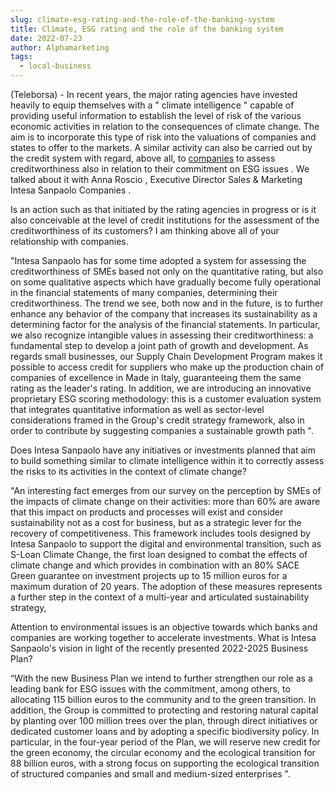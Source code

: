```yaml
---
slug: climate-esg-rating-and-the-role-of-the-banking-system
title: Climate, ESG rating and the role of the banking system
date: 2022-07-23
author: Alphamarketing
tags:
  - local-business
---
```


(Teleborsa) - In recent years, the major rating agencies have invested heavily to equip themselves with a " climate intelligence " capable of providing useful information to establish the level of risk of the various economic activities in relation to the consequences of climate change. The aim is to incorporate this type of risk into the valuations of companies and states to offer to the markets. A similar activity can also be carried out by the credit system with regard, above all, to [companies](https://www.indiacom.com/pune/hdfc-bank-pune-boat-club-branch_pune_pne_1225504.html) to assess creditworthiness also in relation to their commitment on ESG issues . We talked about it with Anna Roscio , Executive Director Sales & Marketing Intesa Sanpaolo Companies .

Is an action such as that initiated by the rating agencies in progress or is it also conceivable at the level of credit institutions for the assessment of the creditworthiness of its customers? I am thinking above all of your relationship with companies.

"Intesa Sanpaolo has for some time adopted a system for assessing the creditworthiness of SMEs based not only on the quantitative rating, but also on some qualitative aspects which have gradually become fully operational in the financial statements of many companies, determining their creditworthiness. The trend we see, both now and in the future, is to further enhance any behavior of the company that increases its sustainability as a determining factor for the analysis of the financial statements. In particular, we also recognize intangible values ​​in assessing their creditworthiness: a fundamental step to develop a joint path of growth and development. As regards small businesses, our Supply Chain Development Program makes it possible to access credit for suppliers who make up the production chain of companies of excellence in Made in Italy, guaranteeing them the same rating as the leader's rating. In addition, we are introducing an innovative proprietary ESG scoring methodology: this is a customer evaluation system that integrates quantitative information as well as sector-level considerations framed in the Group's credit strategy framework, also in order to contribute by suggesting companies a sustainable growth path ".

Does Intesa Sanpaolo have any initiatives or investments planned that aim to build something similar to climate intelligence within it to correctly assess the risks to its activities in the context of climate change?

"An interesting fact emerges from our survey on the perception by SMEs of the impacts of climate change on their activities: more than 60% are aware that this impact on products and processes will exist and consider sustainability not as a cost for business, but as a strategic lever for the recovery of competitiveness. This framework includes tools designed by Intesa Sanpaolo to support the digital and environmental transition, such as S-Loan Climate Change, the first loan designed to combat the effects of climate change and which provides in combination with an 80% SACE Green guarantee on investment projects up to 15 million euros for a maximum duration of 20 years. The adoption of these measures represents a further step in the context of a multi-year and articulated sustainability strategy,

Attention to environmental issues is an objective towards which banks and companies are working together to accelerate investments. What is Intesa Sanpaolo's vision in light of the recently presented 2022-2025 Business Plan?

“With the new Business Plan we intend to further strengthen our role as a leading bank for ESG issues with the commitment, among others, to allocating 115 billion euros to the community and to the green transition. In addition, the Group is committed to protecting and restoring natural capital by planting over 100 million trees over the plan, through direct initiatives or dedicated customer loans and by adopting a specific biodiversity policy. In particular, in the four-year period of the Plan, we will reserve new credit for the green economy, the circular economy and the ecological transition for 88 billion euros, with a strong focus on supporting the ecological transition of structured companies and small and medium-sized enterprises ".